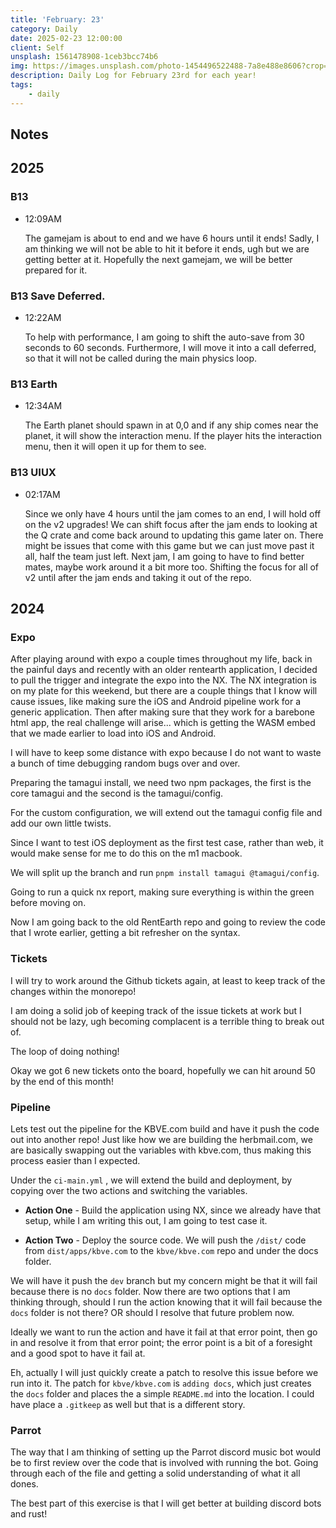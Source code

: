 ```yaml
---
title: 'February: 23'
category: Daily
date: 2025-02-23 12:00:00
client: Self
unsplash: 1561478908-1ceb3bcc74b6
img: https://images.unsplash.com/photo-1454496522488-7a8e488e8606?crop=entropy&cs=srgb&fm=jpg&ixid=MnwzNjM5Nzd8MHwxfHJhbmRvbXx8fHx8fHx8fDE2ODE3NDg2ODY&ixlib=rb-4.0.3&q=85
description: Daily Log for February 23rd for each year!
tags:
    - daily
---
```


## Notes

## 2025

### B13

-   12:09AM

    The gamejam is about to end and we have 6 hours until it ends!
    Sadly, I am thinking we will not be able to hit it before it ends, ugh but we are getting better at it.
    Hopefully the next gamejam, we will be better prepared for it.

### B13 Save Deferred.

-   12:22AM

    To help with performance, I am going to shift the auto-save from 30 seconds to 60 seconds.
    Furthermore, I will move it into a call deferred, so that it will not be called during the main physics loop.

### B13 Earth

-   12:34AM

    The Earth planet should spawn in at 0,0 and if any ship comes near the planet, it will show the interaction menu.
    If the player hits the interaction menu, then it will open it up for them to see.

### B13 UIUX 

-   02:17AM

    Since we only have 4 hours until the jam comes to an end, I will hold off on the v2 upgrades!
    We can shift focus after the jam ends to looking at the Q crate and come back around to updating this game later on.
    There might be issues that come with this game but we can just move past it all, half the team just left.
    Next jam, I am going to have to find better mates, maybe work around it a bit more too.
    Shifting the focus for all of v2 until after the jam ends and taking it out of the repo.


## 2024

### Expo

After playing around with expo a couple times throughout my life, back in the painful days and recently with an older rentearth application, I decided to pull the trigger and integrate the expo into the NX.
The NX integration is on my plate for this weekend, but there are a couple things that I know will cause issues, like making sure the iOS and Android pipeline work for a generic application.
Then after making sure that they work for a barebone html app, the real challenge will arise... which is getting the WASM embed that we made earlier to load into iOS and Android.

I will have to keep some distance with expo because I do not want to waste a bunch of time debugging random bugs over and over.

Preparing the tamagui install, we need two npm packages, the first is the core tamagui and the second is the tamagui/config.

For the custom configuration, we will extend out the tamagui config file and add our own little twists.

Since I want to test iOS deployment as the first test case, rather than web, it would make sense for me to do this on the m1 macbook.

We will split up the branch and run `pnpm install tamagui @tamagui/config`.

Going to run a quick nx report, making sure everything is within the green before moving on.

Now I am going back to the old RentEarth repo and going to review the code that I wrote earlier, getting a bit refresher on the syntax.


### Tickets

I will try to work around the Github tickets again, at least to keep track of the changes within the monorepo!

I am doing a solid job of keeping track of the issue tickets at work but I should not be lazy, ugh becoming complacent is a terrible thing to break out of.

The loop of doing nothing!

Okay we got 6 new tickets onto the board, hopefully we can hit around 50 by the end of this month!

### Pipeline

Lets test out the pipeline for the KBVE.com build and have it push the code out into another repo!
Just like how we are building the herbmail.com, we are basically swapping out the variables with kbve.com, thus making this process easier than I expected.

Under the `ci-main.yml` , we will extend the build and deployment, by copying over the two actions and switching the variables.

* **Action One** - Build the application using NX, since we already have that setup, while I am writing this out, I am going to test case it.

* **Action Two** - Deploy the source code. We will push the `/dist/` code from `dist/apps/kbve.com` to the `kbve/kbve.com` repo and under the docs folder.

We will have it push the `dev` branch but my concern might be that it will fail because there is no `docs` folder. Now there are two options that I am thinking through, should I run the action knowing that it will fail because the `docs` folder is not there? OR should I resolve that future problem now.

Ideally we want to run the action and have it fail at that error point, then go in and resolve it from that error point; the error point is a bit of a foresight and a good spot to have it fail at.

Eh, actually I will just quickly create a patch to resolve this issue before we run into it. 
The patch for `kbve/kbve.com` is `adding docs`, which just creates the `docs` folder and places the a simple `README.md` into the location.
I could have place a `.gitkeep` as well but that is a different story.


### Parrot

The way that I am thinking of setting up the Parrot discord music bot would be to first review over the code that is involved with running the bot.
Going through each of the file and getting a solid understanding of what it all dones.

The best part of this exercise is that I will get better at building discord bots and rust!

